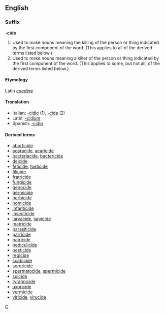 ==English==
===Suffix===
'''-cide'''

#Used to make nouns meaning the killing of the person or thing indicated by the first component of the word.  (This applies to all of the derived terms listed below.)
#Used to make nouns meaning a killer of the person or thing indicated by the first component of the word.  (This applies to some, but not all, of the derived terms listed below.)

====Etymology====
Latin ''[[caedere]]''

====Translation====
*Italian: [[-cidio]] (1), [[-cida]] (2)
*Latin: [[-cidium]]
*Spanish: [[-cidio]]

====Derived terms====
*[[aborticide]]
*[[acaracide]], [[acaricide]]
*[[bacteriacide]], [[bactericide]]
*[[deicide]]
*[[feticide]], [[foeticide]]
*[[filicide]]
*[[fratricide]]
*[[fungicide]]
*[[genocide]]
*[[germicide]]
*[[herbicide]]
*[[homicide]]
*[[infanticide]]
*[[insecticide]]
*[[larvacide]], [[larvicide]]
*[[matricide]]
*[[parasiticide]]
*[[parricide]]
*[[patricide]]
*[[pediculicide]]
*[[pesticide]]
*[[regicide]]
*[[scabicide]]
*[[sororicide]]
*[[spermatocide]], [[spermicide]]
*[[suicide]]
*[[tyrannicide]]
*[[uxoricide]]
*[[vermicide]]
*[[viricide]], [[virucide]]


[[Category:English suffixes|C]]